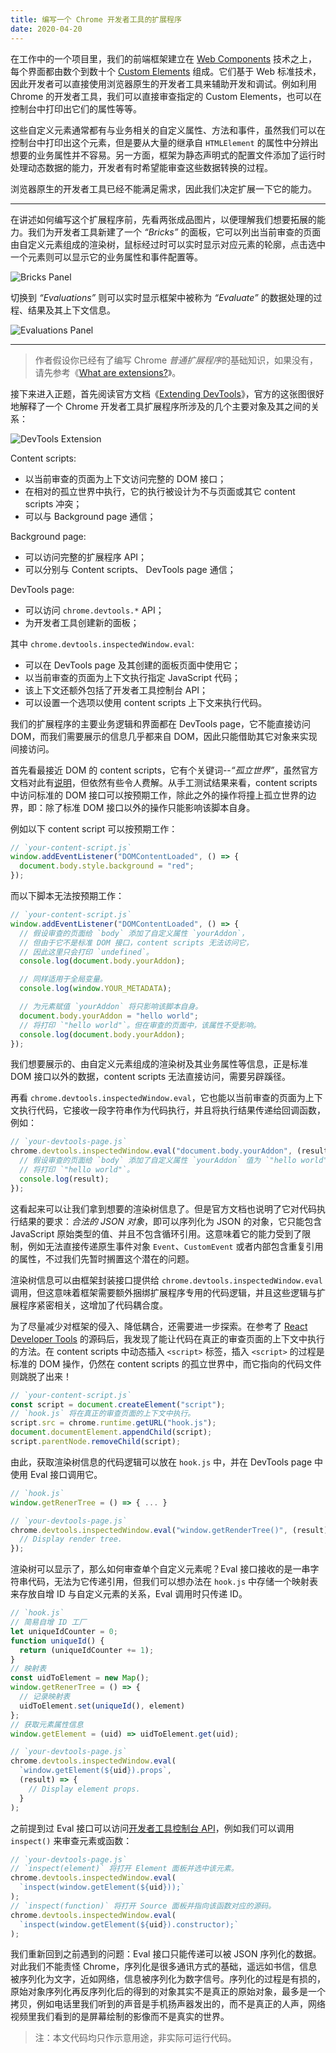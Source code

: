 ```yaml
---
title: 编写一个 Chrome 开发者工具的扩展程序
date: 2020-04-20
---
```


在工作中的一个项目里，我们的前端框架建立在 [Web Components] 技术之上，每个界面都由数个到数十个 [Custom Elements] 组成。它们基于 Web 标准技术，因此开发者可以直接使用浏览器原生的开发者工具来辅助开发和调试。例如利用 Chrome 的开发者工具，我们可以直接审查指定的 Custom Elements，也可以在控制台中打印出它们的属性等等。

这些自定义元素通常都有与业务相关的自定义属性、方法和事件，虽然我们可以在控制台中打印出这个元素，但是要从大量的继承自 `HTMLElement` 的属性中分辨出想要的业务属性并不容易。另一方面，框架为静态声明式的配置文件添加了运行时处理动态数据的能力，开发者有时希望能审查这些数据转换的过程。

浏览器原生的开发者工具已经不能满足需求，因此我们决定扩展一下它的能力。

<hr class="divider" />

在讲述如何编写这个扩展程序前，先看两张成品图片，以便理解我们想要拓展的能力。我们为开发者工具新建了一个 *“Bricks”* 的面板，它可以列出当前审查的页面由自定义元素组成的渲染树，鼠标经过时可以实时显示对应元素的轮廓，点击选中一个元素则可以显示它的业务属性和事件配置等。

![Bricks Panel](../assets/writing-a-chrome-devtools-extension/screen-shot-bricks-panel.jpg)

切换到 *“Evaluations”* 则可以实时显示框架中被称为 *“Evaluate”* 的数据处理的过程、结果及其上下文信息。

![Evaluations Panel](../assets/writing-a-chrome-devtools-extension/screen-shot-evaluations-panel.jpg)

<hr class="divider" />

> 作者假设你已经有了编写 Chrome *普通扩展程序*的基础知识，如果没有，请先参考《[What are extensions?]》。

接下来进入正题，首先阅读官方文档《[Extending DevTools]》，官方的这张图很好地解释了一个 Chrome 开发者工具扩展程序所涉及的几个主要对象及其之间的关系：

![DevTools Extension](../assets/writing-a-chrome-devtools-extension/devtools-extension.png)

Content scripts:

- 以当前审查的页面为上下文访问完整的 DOM 接口；
- 在相对的孤立世界中执行，它的执行被设计为不与页面或其它 content scripts 冲突；
- 可以与 Background page 通信；

Background page:

- 可以访问完整的扩展程序 API；
- 可以分别与 Content scripts、 DevTools page 通信；

DevTools page:

- 可以访问 `chrome.devtools.*` API；
- 为开发者工具创建新的面板；

其中 `chrome.devtools.inspectedWindow.eval`:

- 可以在 DevTools page 及其创建的面板页面中使用它；
- 以当前审查的页面为上下文执行指定 JavaScript 代码；
- 该上下文还额外包括了开发者工具控制台 API；
- 可以设置一个选项以使用 content scripts 上下文来执行代码。

我们的扩展程序的主要业务逻辑和界面都在 DevTools page，它不能直接访问 DOM，而我们需要展示的信息几乎都来自 DOM，因此只能借助其它对象来实现间接访问。

首先看最接近 DOM 的 content scripts，它有个关键词--*“孤立世界”*，虽然官方文档对此有[说明](https://developer.chrome.com/extensions/content_scripts#isolated_world)，但依然有些令人费解。从手工测试结果来看，content scripts 中访问标准的 DOM 接口可以按预期工作，除此之外的操作将撞上孤立世界的边界，即：除了标准 DOM 接口以外的操作只能影响该脚本自身。

例如以下 content script 可以按预期工作：

```js
// `your-content-script.js`
window.addEventListener("DOMContentLoaded", () => {
  document.body.style.background = "red";
});
```

而以下脚本无法按预期工作：

```js
// `your-content-script.js`
window.addEventListener("DOMContentLoaded", () => {
  // 假设审查的页面给 `body` 添加了自定义属性 `yourAddon`，
  // 但由于它不是标准 DOM 接口，content scripts 无法访问它，
  // 因此这里只会打印 `undefined`。
  console.log(document.body.yourAddon);

  // 同样适用于全局变量。
  console.log(window.YOUR_METADATA);

  // 为元素赋值 `yourAddon` 将只影响该脚本自身。
  document.body.yourAddon = "hello world";
  // 将打印 `"hello world"`。但在审查的页面中，该属性不受影响。
  console.log(document.body.yourAddon);
});
```

我们想要展示的、由自定义元素组成的渲染树及其业务属性等信息，正是标准 DOM 接口以外的数据，content scripts 无法直接访问，需要另辟蹊径。

再看 `chrome.devtools.inspectedWindow.eval`，它也能以当前审查的页面为上下文执行代码，它接收一段字符串作为代码执行，并且将执行结果传递给回调函数，例如：

```js
// `your-devtools-page.js`
chrome.devtools.inspectedWindow.eval("document.body.yourAddon", (result) => {
  // 假设审查的页面给 `body` 添加了自定义属性 `yourAddon` 值为 `"hello world"`，
  // 将打印 `"hello world"`。
  console.log(result);
});
```

这看起来可以让我们拿到想要的渲染树信息了。但是官方文档也说明了它对代码执行结果的要求：*合法的 JSON 对象*，即可以序列化为 JSON 的对象，它只能包含 JavaScript 原始类型的值、并且不包含循环引用。这意味着它的能力受到了限制，例如无法直接传递原生事件对象 `Event`、`CustomEvent` 或者内部包含重复引用的属性，不过我们先暂时搁置这个潜在的问题。

渲染树信息可以由框架封装接口提供给 `chrome.devtools.inspectedWindow.eval` 调用，但这意味着框架需要额外捆绑扩展程序专用的代码逻辑，并且这些逻辑与扩展程序紧密相关，这增加了代码耦合度。

为了尽量减少对框架的侵入、降低耦合，还需要进一步探索。在参考了 [React Developer Tools] 的源码后，我发现了能让代码在真正的审查页面的上下文中执行的方法。在 content scripts 中动态插入 `<script>` 标签，插入 `<script>` 的过程是标准的 DOM 操作，仍然在 content scripts 的孤立世界中，而它指向的代码文件则跳脱了出来！

```js
// `your-content-script.js`
const script = document.createElement("script");
// `hook.js` 将在真正的审查页面的上下文中执行。
script.src = chrome.runtime.getURL("hook.js");
document.documentElement.appendChild(script);
script.parentNode.removeChild(script);
```

由此，获取渲染树信息的代码逻辑可以放在 `hook.js` 中，并在 DevTools page 中使用 Eval 接口调用它。

```js
// `hook.js`
window.getRenerTree = () => { ... }

// `your-devtools-page.js`
chrome.devtools.inspectedWindow.eval("window.getRenderTree()", (result) => {
  // Display render tree.
});
```

渲染树可以显示了，那么如何审查单个自定义元素呢？Eval 接口接收的是一串字符串代码，无法为它传递引用，但我们可以想办法在 `hook.js` 中存储一个映射表来存放自增 ID 与自定义元素的关系，Eval 调用时只传递 ID。

```js
// `hook.js`
// 简易自增 ID 工厂
let uniqueIdCounter = 0;
function uniqueId() {
  return (uniqueIdCounter += 1);
}
// 映射表
const uidToElement = new Map();
window.getRenerTree = () => {
  // 记录映射表
  uidToElement.set(uniqueId(), element)
};
// 获取元素属性信息
window.getElement = (uid) => uidToElement.get(uid);

// `your-devtools-page.js`
chrome.devtools.inspectedWindow.eval(
  `window.getElement(${uid}).props`,
  (result) => {
    // Display element props.
  }
);
```

之前提到过 Eval 接口可以访问[开发者工具控制台 API]，例如我们可以调用 `inspect()` 来审查元素或函数：

```js
// `your-devtools-page.js`
// `inspect(element)` 将打开 Element 面板并选中该元素。
chrome.devtools.inspectedWindow.eval(
  `inspect(window.getElement(${uid}));`
);
// `inspect(function)` 将打开 Source 面板并指向该函数对应的源码。
chrome.devtools.inspectedWindow.eval(
  `inspect(window.getElement(${uid}).constructor);`
);
```

我们重新回到之前遇到的问题：Eval 接口只能传递可以被 JSON 序列化的数据。对此我们不能责怪 Chrome，序列化是很多通讯方式的基础，遥远如书信，信息被序列化为文字，近如网络，信息被序列化为数字信号。序列化的过程是有损的，原始对象序列化再反序列化后的得到的对象其实不是真正的原始对象，最多是一个拷贝，例如电话里我们听到的声音是手机扬声器发出的，而不是真正的人声，网络视频里我们看到的是屏幕绘制的影像而不是真实的世界。

> 注：本文代码均只作示意用途，非实际可运行代码。

[Web Components]: https://developer.mozilla.org/en-US/docs/Web/Web_Components
[Custom Elements]: https://developer.mozilla.org/en-US/docs/Web/Web_Components/Using_custom_elements
[Extending DevTools]: https://developer.chrome.com/extensions/devtools
[What are extensions?]: https://developer.chrome.com/extensions
[React Developer Tools]: https://chrome.google.com/webstore/detail/react-developer-tools/fmkadmapgofadopljbjfkapdkoienihi
[开发者工具控制台 API]: https://developers.google.com/web/tools/chrome-devtools/console/utilities
